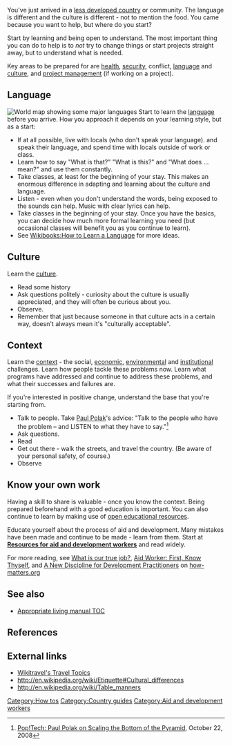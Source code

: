 You've just arrived in a [[less developed country]] or community. The language is different and the culture is different - not to mention the food. You came because you want to help, but where do you start?

Start by learning and being open to understand. The most important thing you can do to help is to ''not'' try to change things or start projects straight away, but to understand what is needed.

Key areas to be prepared for are [[health]], [[security]], conflict, [[language]] and [[culture]], and [[project management]] (if working on a project).

== Language ==
[[File:Main_world_languages.png|thumb|right|World map showing some major languages]]
Start to learn the [[language]] before you arrive. How you approach it depends on your learning style, but as a start:
* If at all possible, live with locals (who don't speak your language). and speak their language, and spend time with locals outside of work or class. 
* Learn how to say "What is that?" "What is this?" and "What does ... mean?" and use them constantly.
* Take classes, at least for the beginning of your stay. This makes an enormous difference in adapting and learning about the culture and language. 
* Listen - even when you don't understand the words, being exposed to the sounds can help. Music with clear lyrics can help.
* Take classes in the beginning of your stay. Once you have the basics, you can decide how much more formal learning you need (but occasional classes will benefit you as you continue to learn). 
* See [[Wikibooks:How to Learn a Language]] for more ideas.

== Culture ==

Learn the [[culture]]. 
* Read some history
* Ask questions politely - curiosity about the culture is usually appreciated, and they will often be curious about you.
* Observe.
* Remember that just because someone in that culture acts in a certain way, doesn't always mean it's "culturally acceptable".

== Context ==
Learn the [[context]] - the social, [[economic]], [[environmental]] and [[institutional]] challenges. Learn how people tackle these problems now. Learn what programs have addressed and continue to address these problems, and what their successes and failures are.

If you're interested in positive change, understand the base that you're starting from.
* Talk to people. Take [[Paul Polak]]'s advice: "Talk to the people who have the problem – and LISTEN to what they have to say."<ref>[http://www.nextbillion.net/blog/2008/10/22/pop-tech-paul-polak-on-scaling-the-bottom-of-the-pyramid Pop!Tech: Paul Polak on Scaling the Bottom of the Pyramid], October 22, 2008</ref>
* Ask questions. 
* Read
* Get out there - walk the streets, and travel the country. (Be aware of your personal safety, of course.)
* Observe

== Know your own work ==
Having a skill to share is valuable - once you know the context. Being prepared beforehand with a good education is important. You can also continue to learn by making use of [[open educational resources]].

Educate yourself about the process of aid and development. Many mistakes have been made and continue to be made - learn from them. Start at '''[[Resources for aid and development workers]]''' and read widely.

For more reading, see [http://www.how-matters.org/2010/07/15/what-is-our-true-job/ What is our true job? ], [http://www.how-matters.org/2010/08/28/aid-worker-first-know-thyself/ Aid Worker: First, Know Thyself], and [http://www.how-matters.org/2010/09/17/a-new-discipline/ A New Discipline for Development Practitioners] on [http://www.how-matters.org how-matters.org]

==See also==
* [[Appropriate living manual TOC]]

==References==
{{reflist}}

==External links==
* [http://wikitravel.org/en/Travel_topics Wikitravel's Travel Topics]
* http://en.wikipedia.org/wiki/Etiquette#Cultural_differences
* http://en.wikipedia.org/wiki/Table_manners


[[Category:How tos]]
[[Category:Country guides]]
[[Category:Aid and development workers]]